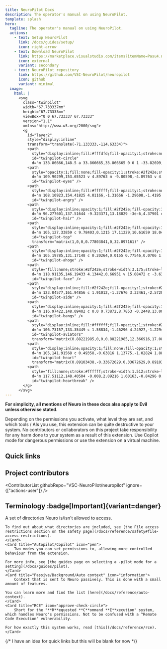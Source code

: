 ```yaml
---
title: NeuroPilot Docs
description: The operator's manual on using NeuroPilot.
template: splash
hero:
  tagline: The operator's manual on using NeuroPilot.
  actions:
    - text: Setup NeuroPilot
      link: /docs/guides/setup/
      icon: right-arrow
    - text: Download NeuroPilot
      link: https://marketplace.visualstudio.com/items?itemName=Pasu4.neuropilot
      icon: external
      variant: secondary
    - text: NeuroPilot repository
      link: https://github.com/VSC-NeuroPilot/neuropilot
      icon: github
      variant: minimal
  image:
    html: |
      <svg
        class="twinpilot"
        width="67.733337mm"
        height="67.73333mm"
        viewBox="0 0 67.733337 67.73333"
        version="1.1"
        xmlns="http://www.w3.org/2000/svg">
        <g
          id="layer2"
          style="display:inline"
          transform="translate(-71.133333,-114.63334)">
          <path
            style="display:inline;fill:#fffdfd;fill-opacity:1;stroke:none;stroke-width:3.175;stroke-linecap:round;stroke-linejoin:round"
            id="twinpilot-circle"
            d="m 138.86666,148.5 a 33.866665,33.866665 0 0 1 -33.82699,33.86664 33.866665,33.866665 0 0 1 -33.906242,-33.7873 33.866665,33.866665 0 0 1 33.747562,-33.9458 33.866665,33.866665 0 0 1 33.9853,33.70778" />
          <path
            style="opacity:1;fill:none;fill-opacity:1;stroke:#2f242e;stroke-width:3.175;stroke-linecap:round;stroke-linejoin:round;stroke-opacity:1"
            d="m 109.90299,153.65523 v 4.89763 m -9.80598,-4.89763 v 4.89763"
            id="twinpilot-eyes" />
          <path
            style="display:inline;fill:#ffffff;fill-opacity:1;stroke:none;stroke-width:1.512;stroke-linecap:round;stroke-linejoin:round;stroke-dasharray:none;stroke-opacity:1"
            d="m 108.10923,154.41825 4.01166,-1.31666 -1.29608,-1.4195 -1.89268,0.12343 -0.71152,0.74973 z m -6.21846,0 -4.011657,-1.31666 1.29608,-1.4195 1.892677,0.12343 0.71152,0.74973 z"
            id="twinpilot-angry" />
          <path
            style="display:inline;opacity:1;fill:#2f242e;fill-opacity:1;stroke:#2f242e;stroke-width:3.175;stroke-linecap:round;stroke-linejoin:round;stroke-dasharray:none;stroke-opacity:1"
            d="m 96.277601,137.51644 -9.323371,13.18029 -3e-6,4.37901 c 3.601474,-2.76693 10.544474,-5.39449 13.967963,-14.43769 -0.55137,6.65862 2.30346,12.53023 5.51204,15.46599 -1.43423,-5.30019 -0.22222,-11.65793 0.59548,-15.96629 1.95629,10.38002 9.82235,13.05674 16.01606,14.26845 l 3e-5,-4.29505 -12.72396,-12.86799"
            id="twinpilot-hair" />
          <path
            style="display:inline;opacity:1;fill:#2f242e;fill-opacity:1;stroke:none;stroke-width:0.275;stroke-linecap:round;stroke-linejoin:round;stroke-dasharray:none;stroke-opacity:1"
            d="m 105,127.33859 c 9.78403,0.1215 17.11229,10.61659 18.0458,20.16914 -2.61814,-1.61955 -6.28555,-5.20255 -8.50367,-5.42306 -2.21812,-0.22051 -4.31743,-1.92791 -5.64477,-1.38533 C 107.57002,141.24192 105,139.86031 105,139.86031 m 0,-12.52172 c -9.784027,0.1215 -17.112287,10.61659 -18.045797,20.16914 2.61814,-1.61955 6.28555,-5.20255 8.50367,-5.42306 2.21812,-0.22051 4.31743,-1.92791 5.644767,-1.38533 1.32734,0.54258 3.89736,-0.83903 3.89736,-0.83903"
            id="twinpilot-top"
            transform="matrix(1,0,0,0.77803841,0,32.097161)" />
          <path
            style="display:inline;opacity:1;fill:#2f242e;fill-opacity:1;fill-rule:nonzero;stroke:none;stroke-width:3.175;stroke-linecap:round;stroke-linejoin:round;stroke-dasharray:none;stroke-opacity:1;transform-origin: 105.00001px 148.5px;"
            d="m 105.19785,131.17148 c 0.20264,0.0165 0.77546,0.0706 1.34842,0.056 0.32412,-0.008 0.6271,-0.0368 0.9022,-0.0891 0.19495,-0.037 0.38515,-0.0767 0.56357,-0.12679 0.24279,-0.0682 0.50271,-0.16613 0.75344,-0.33588 0.19421,-0.13149 0.40818,-0.32355 0.58965,-0.60172 0.0118,-0.018 0.0234,-0.0365 0.0349,-0.0554 0.14991,-0.24556 0.27492,-0.55841 0.32961,-0.93362 0.0471,-0.32288 0.0392,-0.67174 -0.0322,-1.04317 -0.10021,-0.49518 -0.31915,-0.9512 -0.61969,-1.35336 -0.29855,-0.39949 -0.66123,-0.72487 -1.03026,-0.98724 -0.31519,-0.22408 -0.63258,-0.40064 -0.91878,-0.54119 -0.59667,-0.29301 -1.18552,-0.45786 -1.71503,-0.55285 -0.33778,-0.0613 -0.71236,-0.10087 -1.11637,-0.1125 -0.51399,-0.0148 -1.11593,0.023 -1.73571,0.15128 -0.46134,0.0955 -0.87117,0.22865 -1.21582,0.38445 -0.48015,0.21706 -0.74861,0.43891 -0.88866,0.57406 0.18172,-0.0734 0.49883,-0.17553 0.98515,-0.22871 0.34909,-0.0382 0.74578,-0.0465 1.17157,-0.016 0.57626,0.0413 1.09285,0.14514 1.51958,0.267 0.33392,0.0954 0.62254,0.20924 0.86855,0.32659 0.3948,0.18675 0.82836,0.43983 1.21626,0.73328 0.19032,0.14398 0.3801,0.31492 0.54876,0.50658 0.19967,0.2269 0.34778,0.4577 0.44303,0.6803 0.094,0.21962 0.12536,0.40409 0.13346,0.55908 0.0146,0.14508 0.005,0.24525 -0.004,0.30823 -0.0106,0.0778 -0.0206,0.12543 -0.0289,0.18077 -6.4e-4,0.004 -0.001,0.009 -0.002,0.0129 -0.0103,0.0702 -0.0218,0.14329 -0.0478,0.23759 -0.0319,0.11555 -0.0835,0.25354 -0.16564,0.39521 -0.0601,0.10367 -0.1391,0.21388 -0.24603,0.32508 -0.15329,0.15941 -0.33714,0.32487 -0.57623,0.51267 -0.329,0.25843 -0.98911,0.71304 -1.0654,0.76641 z"
            id="twinpilot-ahoge" />
          <path
            style="fill:none;stroke:#2f242e;stroke-width:3.175;stroke-linecap:round;stroke-linejoin:round"
            d="m 118.91135,146.19433 4.13442,0.66951 v 15.08472 c -3.63014,2.10202 -10.16946,5.00769 -18.04577,5.00769 m -13.911347,-20.76192 -4.13442,0.66951 v 15.08472 c 3.63014,2.10202 10.16946,5.00769 18.045767,5.00769"
            id="twinpilot-face" />
          <path
            style="display:inline;fill:#2f242e;fill-opacity:1;stroke:#2f242e;stroke-width:3.175;stroke-linecap:round;stroke-linejoin:round;stroke-opacity:1"
            d="m 123.04577,161.94856 c 1.91012,-1.27676 3.32461,-2.57205 4.98897,-4.25735 l -0.0178,-5.89772 c -0.95114,-2.49031 -2.76885,-3.94072 -4.97114,-4.92965 m -36.091567,15.08472 c -1.91012,-1.27676 -3.32461,-2.57205 -4.98897,-4.25735 l 0.0178,-5.89772 c 0.95114,-2.49031 2.76885,-3.94072 4.97114,-4.92965"
            id="twinpilot-side" />
          <path
            style="display:inline;opacity:1;fill:#2f242e;fill-opacity:1;stroke:#2f242e;stroke-width:3.175;stroke-linecap:round;stroke-linejoin:round;stroke-dasharray:none;stroke-opacity:1"
            d="m 116.97422,148.09402 c 0,0 0.73872,8.7853 -0.2448,13.00963 -0.97317,4.17992 -3.50721,8.17819 -3.50721,8.17819 2.10107,-0.80154 4.8598,-2.19331 6.63347,-4.9125 3.35567,-5.14454 1.31196,-15.72356 1.31196,-15.72356 m -28.141857,-0.55176 c 0,0 -0.73872,8.7853 0.2448,13.00963 0.97317,4.17992 3.50721,8.17819 3.50721,8.17819 -2.10107,-0.80154 -4.8598,-2.19331 -6.63347,-4.9125 -3.35567,-5.14454 -1.31196,-15.72356 -1.31196,-15.72356"
            id="twinpilot-bangs" />
          <path
            style="display:inline;fill:#ffffff;fill-opacity:1;stroke:#2f242e;stroke-width:3.175;stroke-linecap:round;stroke-linejoin:round;stroke-opacity:1"
            d="m 106.73157,133.35449 c 1.58834,-1.46296 4.24927,-1.22949 6.39809,-1.01587 2.28742,0.2274 4.87881,0.73697 6.46456,2.40111 1.40367,1.47307 1.77579,3.7846 1.84701,5.8181 0.0687,1.96244 -0.0954,4.24516 -1.38526,5.72575 -1.32552,1.5215 -3.61762,2.12364 -5.6334,2.21641 -2.31371,0.10648 -4.37538,0.20948 -6.67234,-1.93935 -1.56037,-1.45975 -2.36994,-3.73876 -2.58861,-5.86428 -0.25611,-2.48948 -0.50007,-5.43525 1.56995,-7.34187 z m -3.46314,0 c -1.58834,-1.46296 -4.24927,-1.22949 -6.39809,-1.01587 -2.28742,0.2274 -4.87881,0.73697 -6.46456,2.40111 -1.40367,1.47307 -1.77579,3.7846 -1.84701,5.8181 -0.0687,1.96244 0.0954,4.24516 1.38526,5.72575 1.32552,1.5215 3.61762,2.12364 5.6334,2.21641 2.31371,0.10648 4.37538,0.20948 6.67234,-1.93935 1.56037,-1.45975 2.36994,-3.73876 2.58861,-5.86428 0.25611,-2.48948 0.50007,-5.43525 -1.56995,-7.34187 z"
            id="twinpilot-aviators"
            transform="matrix(0.88221985,0,0,0.88221985,12.366916,17.088643)" />
          <path
            style="display:inline;opacity:1;fill:none;fill-opacity:1;stroke:#ffffff;stroke-width:1.58734;stroke-linecap:round;stroke-linejoin:round;stroke-dasharray:none;stroke-opacity:1"
            d="m 105,141.91568 c 0.49358,-0.63816 1.13775,-1.02824 1.88782,-1.02824 0.75006,0 1.75875,0.56728 1.85405,1.63912 0.18064,2.03176 -3.74186,4.66045 -3.74186,4.66045 m 1e-5,-5.27133 c -0.49358,-0.63816 -1.13775,-1.02824 -1.88782,-1.02824 -0.75006,0 -1.75875,0.56728 -1.85405,1.63912 -0.18064,2.03176 3.74186,4.66045 3.74186,4.66045"
            id="twinpilot-heart"
            transform="matrix(0.89103438,-0.33672629,0.33672629,0.89103438,-23.834233,57.309548)" />
          <path
            style="fill:none;stroke:#ffffff;stroke-width:1.512;stroke-linecap:round;stroke-linejoin:round;stroke-opacity:1"
            d="m 117.51112,148.40504 -0.008,2.09216 1.60163,-0.84296 0.18088,3.44773"
            id="twinpilot-heartbreak" />
        </g>
      </svg>
---
```



**For simplicity, all mentions of Neuro in these docs also apply to Evil unless otherwise stated.**

<Aside type="danger">

Depending on the permissions you activate, what level they are set, and which tools / AIs you use, this extension can be quite destructive to your system.
No contributors or collaborators on this project take responsibility for any harm done to your system as a result of this extension.
Use Copilot mode for dangerous permissions or use the extension on a virtual machine.

</Aside>

## Quick links

<CardGrid>
  <LinkCard title="Discord thread" href="" description={`The thread on Neuro-sama Headquarters Discord where most things are discussed.`} />
  <LinkCard title="Docs directory on repo" href={BASE_GITHUB_URL + "/tree/master/docs"} description="Source files for the documentation pages." />
  <LinkCard title="Open extension in VS Code" href={MARKETPLACE_URL('direct')} />
  <LinkCard title="Neuro Game API official repo" href="https://github.com/VedalAI/neuro-game-sdk" />
</CardGrid>

## Project contributors

<ContributorList githubRepo="VSC-NeuroPilot/neuropilot" ignore={["actions-user"]} />

## Terminology :badge[Important]{variant=danger}

<CardGrid>
	<Card title="Neuro-safe/Neuro-unsafe" icon="document">
		A set of directories Neuro is/isn't allowed to access.

    To find out about what directories are included, see [the File access restrictions section on the safety page](/docs/reference/safety#file-access-restrictions).
	</Card>
	<Card title="Autopilot/Copilot" icon="pen">
		Two modes you can set permissions to, allowing more controlled behaviour from the extension.

    For more info, see [the guides page on selecting a -pilot mode for a setting](/docs/guides/pilot).
	</Card>
	<Card title="Passive/Background/Auto context" icon="information">
		Context that is sent to Neuro passively. This is done with a small amount of features.

    You can learn more and find the list [here](/docs/reference/auto-context).
	</Card>
	<Card title="RCE" icon="approve-check-circle">
		Short for the "**R**equested **C**ommand **E**xecution" system, which handles Neuro's permissions. Not to be confused with a "Remote Code Execution" vulnerability.

    For how exactly this system works, read [this](/docs/reference/rce).
	</Card>
</CardGrid>

{/* I have an idea for quick links but this will be blank for now */}
